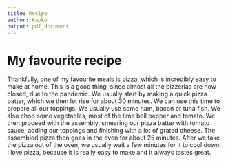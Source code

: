 ```yaml
---
title: Recipe
author: Kapko
output: pdf_document
---
```


# My favourite recipe
Thankfully, one of my favourite meals is pizza, which is incredibly easy to make at home. This is a good thing, since almost all the pizzerias are now closed, due to the pandemic. We usually start by making a quick pizza batter, which we then let rise for about 30 minutes. We can use this time to prepare all our toppings. We usually use some ham, bacon or tuna fish. We also chop some vegetables, most of the time bell pepper and tomato. We then proceed with the assembly, smearing our pizza batter with tomato sauce, adding our toppings and finishing with a lot of grated cheese. The assembled pizza then goes in the oven for about 25 minutes. After we take the pizza out of the oven, we usually wait a few minutes for it to cool down. I love pizza, because it is really easy to make and it always tastes great.
